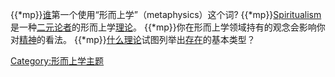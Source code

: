 <!--Hooks--><div style="float:right;margin-left:0.5em;"></div>
{{*mp}}[[亚里士多德|谁]]{{icon|DYK}}第一个使用“形而上学”（metaphysics）这个词?
{{*mp}}[[Spiritualism|Spiritualism]]是一种[[二元论|二元论者]]的形而上学[[理论|理论]]。
{{*mp}}你在形而上学领域持有的观念会影响你对[[精神哲学|精神]]的看法。
{{*mp}}[[本体论_(哲学)|什么理论]]{{icon|DYK}}试图列举出[[存在|存在]]的基本类型？

<!--HooksEnd-->

[[Category:形而上学主题|Category:形而上学主题]]